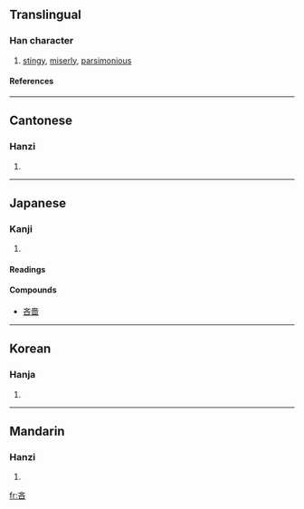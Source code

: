 {{see|吝}}

==Translingual==
===Han character===
{{Han char|rad=口|as=04|sn=7|four=0060<sub>4</sub>|canj=卜大口 (YKR)}}
# [[stingy]], [[miserly]], [[parsimonious]]
====References====
{{Han ref|kx=0177.130|dkj=03327|dj=0394.180|hdz=10594.040|uh=541D|ud=21533|bh=A75B|bd=42843}}
----
==Cantonese==
===Hanzi===
{{yue-hanzi|jyut=|y=leun6}}
# {{defn|Cantonese}}
----
==Japanese==
===Kanji===
{{ja-kanji|grade=|rs=口04}}
# {{defn|Japanese}} 
====Readings====
{{ja-readings|on=[[りん]] (rin)|kun=[[おしむ]] (oshimu)}}

====Compounds====
*[[吝嗇]]
----

==Korean==
===Hanja===
{{ko-hanja|hangeul=린|rv=rin|mr=rin}}
# {{defn|Korean}}
----
==Mandarin==
===Hanzi===
{{cmn-hanzi|pin=[[lìn]] (lin4)|wg=lin<sup>4</sup>}}
# {{defn|Mandarin}}

[[fr:吝]]